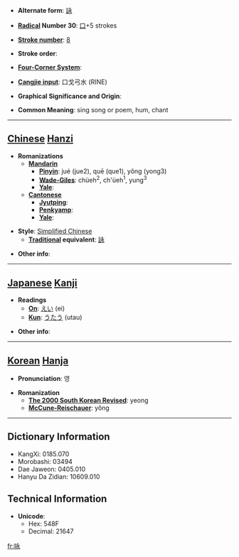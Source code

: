 * '''Alternate form''': [[詠]]

* '''[[Wiktionary:Chinese radical index| Radical]] Number 30''': [[Wiktionary:Chinese radical index 口|口]]+5 strokes

* '''[[Wiktionary:Chinese total strokes index|Stroke number]]''': [[Wiktionary:Chinese total strokes index 8|8]]

* '''Stroke order''': 

* '''[[Wiktionary:Chinese four corner index|Four-Corner System]]''': 

* '''[[Wiktionary:Chinese Cangjie index|Cangjie input]]''': 口戈弓水 (RINE)

* '''Graphical Significance and Origin''': 

* '''Common Meaning''': sing song or poem, hum, chant

----

== [[Chinese]] [[Hanzi]] ==

* '''Romanizations'''
** '''[[Mandarin]]'''
*** '''[[Pinyin]]''': jué (jue2), quē (que1), yǒng (yong3)
*** '''[[Wade-Giles]]''': chüeh<sup>2</sup>, ch'üeh<sup>1</sup>, yung<sup>3</sup>
*** '''[[Yale]]''': 
** '''[[Cantonese]]'''
*** '''[[Jyutping]]''':
*** '''[[Penkyamp]]''': 
*** '''[[Yale]]''': 

* '''Style''': [[Simplified Chinese]] 
** '''[[Traditional Chinese|Traditional]] equivalent''': [[詠]]

* '''Other info''': 

----

== [[Japanese]] [[Kanji]] ==

* '''Readings'''
** '''[[On]]''': [[えい]] (ei)
** '''[[Kun]]''': [[うたう]] (utau)

* '''Other info''':  

----

== [[Korean]] [[Hanja]] ==

* '''Pronunciation''': 영

* '''Romanization'''
** '''[[The 2000 South Korean Revised Romanization|The 2000 South Korean Revised]]''': yeong
** '''[[McCune-Reischauer]]''': yŏng

----

== Dictionary Information ==

* KangXi: 0185.070
* Morobashi: 03494
* Dae Jaweon: 0405.010
* Hanyu Da Zidian: 10609.010

== Technical Information ==

* '''Unicode''':
** Hex: 548F
** Decimal: 21647

[[fr:咏]]